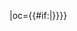 {{fb team|t=广州恒大淘宝|tan=广州恒大淘宝足球俱乐部|tc=CHN|abb={{#if:{{{abb|}}}|恒大}}|oc={{#if:{{{oc|}}}|{{{oc}}}}}}}<!--
--><noinclude>[[Category:中国足球超级联赛模板|{{PAGENAME}}]]</noinclude>